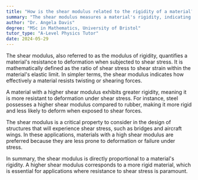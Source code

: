 ```yaml
---
title: "How is the shear modulus related to the rigidity of a material?"
summary: "The shear modulus measures a material's rigidity, indicating that higher shear modulus values correlate with greater material stiffness."
author: "Dr. Angela Davis"
degree: "MSc in Mathematics, University of Bristol"
tutor_type: "A-Level Physics Tutor"
date: 2024-05-29
---
```


The shear modulus, also referred to as the modulus of rigidity, quantifies a material's resistance to deformation when subjected to shear stress. It is mathematically defined as the ratio of shear stress to shear strain within the material's elastic limit. In simpler terms, the shear modulus indicates how effectively a material resists twisting or shearing forces.

A material with a higher shear modulus exhibits greater rigidity, meaning it is more resistant to deformation under shear stress. For instance, steel possesses a higher shear modulus compared to rubber, making it more rigid and less likely to deform when exposed to shear forces.

The shear modulus is a critical property to consider in the design of structures that will experience shear stress, such as bridges and aircraft wings. In these applications, materials with a high shear modulus are preferred because they are less prone to deformation or failure under stress.

In summary, the shear modulus is directly proportional to a material's rigidity. A higher shear modulus corresponds to a more rigid material, which is essential for applications where resistance to shear stress is paramount.
    
